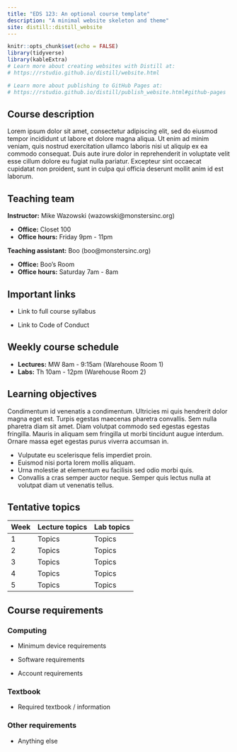 ```yaml
---
title: "EDS 123: An optional course template"
description: "A minimal website skeleton and theme"
site: distill::distill_website
---
```


```r
knitr::opts_chunk$set(echo = FALSE)
library(tidyverse)
library(kableExtra)
# Learn more about creating websites with Distill at:
# https://rstudio.github.io/distill/website.html

# Learn more about publishing to GitHub Pages at:
# https://rstudio.github.io/distill/publish_website.html#github-pages

```

## Course description

Lorem ipsum dolor sit amet, consectetur adipiscing elit, sed do eiusmod tempor incididunt ut labore et dolore magna aliqua. Ut enim ad minim veniam, quis nostrud exercitation ullamco laboris nisi ut aliquip ex ea commodo consequat. Duis aute irure dolor in reprehenderit in voluptate velit esse cillum dolore eu fugiat nulla pariatur. Excepteur sint occaecat cupidatat non proident, sunt in culpa qui officia deserunt mollit anim id est laborum.

## Teaching team

**Instructor:** Mike Wazowski (wazowski\@monstersinc.org)

-   **Office:** Closet 100
-   **Office hours:** Friday 9pm - 11pm

**Teaching assistant:** Boo (boo\@monstersinc.org)

-   **Office:** Boo's Room
-   **Office hours:** Saturday 7am - 8am

## Important links

-   Link to full course syllabus

-   Link to Code of Conduct

## Weekly course schedule

-   **Lectures:** MW 8am - 9:15am (Warehouse Room 1)
-   **Labs:** Th 10am - 12pm (Warehouse Room 2)

## Learning objectives

Condimentum id venenatis a condimentum. Ultricies mi quis hendrerit dolor magna eget est. Turpis egestas maecenas pharetra convallis. Sem nulla pharetra diam sit amet. Diam volutpat commodo sed egestas egestas fringilla. Mauris in aliquam sem fringilla ut morbi tincidunt augue interdum. Ornare massa eget egestas purus viverra accumsan in.

-   Vulputate eu scelerisque felis imperdiet proin.
-   Euismod nisi porta lorem mollis aliquam.
-   Urna molestie at elementum eu facilisis sed odio morbi quis.
-   Convallis a cras semper auctor neque. Semper quis lectus nulla at volutpat diam ut venenatis tellus.

## Tentative topics

| Week | Lecture topics | Lab topics |
|------|----------------|------------|
| 1    | Topics         | Topics     |
| 2    | Topics         | Topics     |
| 3    | Topics         | Topics     |
| 4    | Topics         | Topics     |
| 5    | Topics         | Topics     |

## Course requirements

### Computing

-   Minimum device requirements

-   Software requirements

-   Account requirements

### Textbook 

-   Required textbook / information

### Other requirements

-   Anything else
